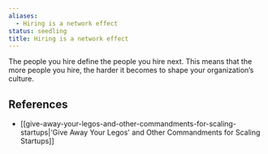 ```yaml
---
aliases:
  - Hiring is a network effect
status: seedling
title: Hiring is a network effect
---
```

The people you hire define the people you hire next. This means that the more people you hire, the harder it becomes to shape your organization’s culture.

## References

- [[give-away-your-legos-and-other-commandments-for-scaling-startups|'Give Away Your Legos' and Other Commandments for Scaling Startups]]
